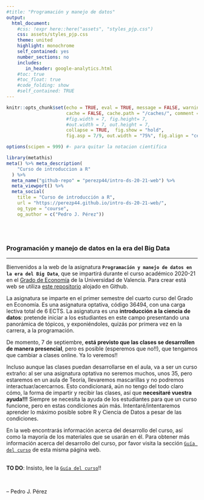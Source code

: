 ```yaml
---
#title: "Programación y manejo de datos"
output:
  html_document:
    #css: !expr here::here("assets", "styles_pjp.css") 
    css: assets/styles_pjp.css
    theme: united
    highlight: monochrome 
    self_contained: yes
    number_sections: no
    includes:
       in_header: google-analytics.html
    #toc: true
    #toc_float: true
    #code_folding: show
    #self_contained: TRUE
---
```



```r
knitr::opts_chunk$set(echo = TRUE, eval = TRUE, message = FALSE, warning = FALSE, 
                      cache = FALSE, cache.path = "/caches/", comment = "#>",
                      #fig.width = 7, fig.height= 7,   
                      #out.width = 7, out.height = 7,
                      collapse = TRUE,  fig.show = "hold",
                      fig.asp = 7/9, out.width = "75%", fig.align = "center")
```

```r
options(scipen = 999) #- para quitar la notacion cientifica
```


```r
library(metathis)
meta() %>% meta_description(
    "Curso de introduccion a R"
  ) %>% 
  meta_name("github-repo" = "perezp44/intro-ds-20-21-web") %>% 
  meta_viewport() %>% 
  meta_social(
    title = "Curso de introducción a R",
    url = "https://perezp44.github.io/intro-ds-20-21-web/",
    og_type = "course",
    og_author = c("Pedro J. Pérez"))
```


<br><br>

### Programación y manejo de datos en la era del Big Data

--------------------------------------------------


Bienvenidos a la web de la asignatura **`Programación y manejo de datos en la era del Big Data`**, que se impartirá durante el curso académico 2020-21 en el [Grado de Economía](https://www.uv.es/uvweb/universidad/es/estudios-grado/oferta-grados/oferta-grados/grado-economia-1285846094474/Titulacio.html?id=1285847455792){target="_blank"} de la Universidad de Valencia. Para crear está web se utiliza [este repositorio](https://github.com/perezp44/intro-ds-20-21-web){target="_blank"} alojado en Github.

La asignatura se imparte en el primer semestre del cuarto curso del Grado en Economía. Es una asignatura optativa, código 36494, con una carga lectiva total de 6 ECTS. La asignatura es una **introducción a la ciencia de datos**: pretende iniciar a los estudiantes en este campo presentando una panorámica de tópicos, y exponiéndoles, quizás por primera vez en la carrera, a la programación.


De momento, 7 de septiembre, **está previsto que las clases se desarrollen de manera presencial**, pero es posible (esperemos que no!!), que tengamos que cambiar a clases online. Ya lo veremos!!

Incluso aunque las clases puedan desarrollarse en el aula, va a ser un curso extraño: al ser una asignatura optativa no seremos muchos, unos 35, pero estaremos en un aula de Teoría, llevaremos mascarillas y no podremos interactuar/acercarnos. Esto condicionará, aún no tengo del todo claro cómo, la forma de impartir y recibir las clases, así que **necesitaré vuestra ayuda!!!** Siempre se necesita la ayuda de los estudiantes para que un curso funcione, pero en estas condiciones aún más. Intentaré/intentaremos aprender lo máximo posible sobre R y Ciencia de Datos a pesar de las condiciones. 


En la web encontrarás información acerca del desarrollo del curso, así como la mayoría de los materiales que se usarán en él. Para obtener más información acerca del desarrollo del curso, por favor visita la sección [`Guía del curso`](https://perezp44.github.io/intro-ds-20-21-web/01-guia-del-curso.html) de esta misma página web. 




<div class = "blue">
<br> **TO DO**: Insisto, lee la [`Guía del curso`](https://perezp44.github.io/intro-ds-20-21-web/01-guia-del-curso.html)!!  <br>
</div>


<br>

-- Pedro J. Pérez
